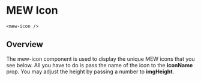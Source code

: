

# MEW Icon 
`<mew-icon />`

## Overview
The mew-icon component is used to display the unique MEW icons that you see below. All you have to do is pass the name of the icon
to the **iconName** prop. You may adjust the height by passing a number to **imgHeight**.
<Props of={MewIcon} />
<Preview><Story id="mewicon--mew-icon" /></Preview>

